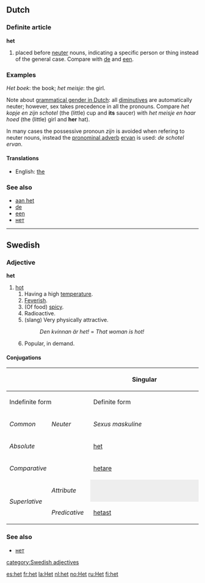 ==Dutch==
===Definite article===
'''het'''

# placed before [[neuter]] nouns, indicating a specific person or thing instead of the general case. Compare with [[de]] and [[een]].

=== Examples === 

''Het boek'': the book; ''het meisje'': the girl.

Note about [[grammatical gender in Dutch]]: all [[diminutive|diminutives]] are automatically neuter; however, sex takes precedence in all the pronouns. Compare ''het kopje en zijn schotel'' (the (little) cup and '''its''' saucer) with ''het meisje en haar hoed'' (the (little) girl and '''her''' hat).

In many cases the possessive pronoun ''zijn'' is avoided when refering to neuter nouns, instead the [[pronominal adverb]] [[ervan]] is used: ''de schotel ervan''.

==== Translations ====
*English: [[the]]

===See also===
*[[aan het]]
*[[de]]
*[[een]]
*[[нет]]<!-- cyrillic homograph -->

----

==Swedish==
===Adjective===
'''het'''

#[[hot]]
## Having a high [[temperature]].
## [[Feverish]].
## (Of food) [[spicy]].
## Radioactive.
## (slang) Very physically attractive.
##: ''Den kvinnan är het!'' = ''That woman is hot!''
## Popular, in demand.

====Conjugations====
{| border=1 cellspacing=0 
|- bgcolor="#FFFFF0" align=center
! rowspan=3 colspan=2 |
! colspan=4 width=400 | Singular
! rowspan=3 width=100 | Plural
|- bgcolor="#FFFFF0" align=center
! colspan=2 width=200 | Indefinite form
! colspan=2 width=200 | Definite form
|- bgcolor="#FFFFF0" align=center
| width=100 | ''Common''
| width=100 | ''Neuter''
| width=100 | ''Sexus maskuline''
| width=100 | ''Other sexus''
|- align=center
| bgcolor="#FFFFF0" colspan=2 width=120 | ''Absolute''
| [[het]]
| [[hett]]
| [[hete]]
| [[heta]]
| [[heta]]
|- align=center
| bgcolor="#FFFFF0" colspan=2 | ''Comparative''
| colspan=7 | [[hetare]]
|- align=center
| bgcolor="#FFFFF0" rowspan=2 width=60 | ''Superlative''
| bgcolor="#FFFFF0" width=60 | ''Attribute''
| colspan=2 style="background:#eeeeee" |  
| [[hetaste]]
| [[hetaste]]
| [[hetaste]]
|- align=center 
| bgcolor="#FFFFF0" width=60 | ''Predicative''
| colspan=5 | [[hetast]]
|}

===See also===
*[[нет]]<!-- cyrillic homograph -->

[[category:Swedish adjectives]]

[[es:het]]
[[fr:het]]
[[la:Het]]
[[nl:het]]
[[no:Het]]
[[ru:Het]]
[[fi:het]]